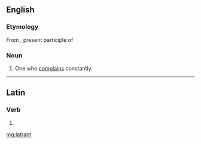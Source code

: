 ==English==

===Etymology===
From {{etyl|la|en}} {{term/t|la|lātrans}}, present participle of {{term/t|la|lātro||bark, bay}}

===Noun===
{{en-noun}}

# {{context|obsolete|lang=en}} One who [[complain]]s constantly.

----

==Latin==

===Verb===
{{la-verb-form|lātrant}}

# {{conjugation of|lātrō||3|p|pres|act|ind|lang=la}}

[[mg:latrant]]